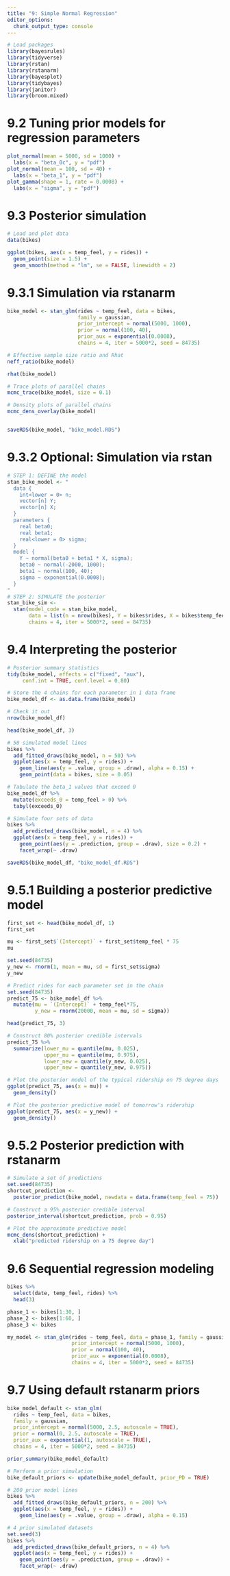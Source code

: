 ```yaml
---
title: "9: Simple Normal Regression"
editor_options: 
  chunk_output_type: console
---
```


```r

# Load packages
library(bayesrules)
library(tidyverse)
library(rstan)
library(rstanarm)
library(bayesplot)
library(tidybayes)
library(janitor)
library(broom.mixed)

```

# 9.2 Tuning prior models for regression parameters

```r

plot_normal(mean = 5000, sd = 1000) + 
  labs(x = "beta_0c", y = "pdf")
plot_normal(mean = 100, sd = 40) + 
  labs(x = "beta_1", y = "pdf")
plot_gamma(shape = 1, rate = 0.0008) + 
  labs(x = "sigma", y = "pdf")

```

# 9.3 Posterior simulation

```r

# Load and plot data
data(bikes)

ggplot(bikes, aes(x = temp_feel, y = rides)) + 
  geom_point(size = 1.5) + 
  geom_smooth(method = "lm", se = FALSE, linewidth = 2)

```

# 9.3.1 Simulation via rstanarm

```r

bike_model <- stan_glm(rides ~ temp_feel, data = bikes,
                       family = gaussian,
                       prior_intercept = normal(5000, 1000),
                       prior = normal(100, 40), 
                       prior_aux = exponential(0.0008),
                       chains = 4, iter = 5000*2, seed = 84735)

# Effective sample size ratio and Rhat
neff_ratio(bike_model)

rhat(bike_model)

# Trace plots of parallel chains
mcmc_trace(bike_model, size = 0.1)

# Density plots of parallel chains
mcmc_dens_overlay(bike_model)


saveRDS(bike_model, "bike_model.RDS")

```

# 9.3.2 Optional: Simulation via rstan

```r

# STEP 1: DEFINE the model
stan_bike_model <- "
  data {
    int<lower = 0> n;
    vector[n] Y;
    vector[n] X;
  }
  parameters {
    real beta0;
    real beta1;
    real<lower = 0> sigma;
  }
  model {
    Y ~ normal(beta0 + beta1 * X, sigma);
    beta0 ~ normal(-2000, 1000);
    beta1 ~ normal(100, 40);
    sigma ~ exponential(0.0008);
  }
"
# STEP 2: SIMULATE the posterior
stan_bike_sim <- 
  stan(model_code = stan_bike_model, 
       data = list(n = nrow(bikes), Y = bikes$rides, X = bikes$temp_feel), 
       chains = 4, iter = 5000*2, seed = 84735)
```

# 9.4 Interpreting the posterior

```r

# Posterior summary statistics
tidy(bike_model, effects = c("fixed", "aux"),
     conf.int = TRUE, conf.level = 0.80)

# Store the 4 chains for each parameter in 1 data frame
bike_model_df <- as.data.frame(bike_model)

# Check it out
nrow(bike_model_df)

head(bike_model_df, 3)

# 50 simulated model lines
bikes %>%
  add_fitted_draws(bike_model, n = 50) %>%
  ggplot(aes(x = temp_feel, y = rides)) +
    geom_line(aes(y = .value, group = .draw), alpha = 0.15) + 
    geom_point(data = bikes, size = 0.05)

# Tabulate the beta_1 values that exceed 0
bike_model_df %>% 
  mutate(exceeds_0 = temp_feel > 0) %>% 
  tabyl(exceeds_0)

# Simulate four sets of data
bikes %>%
  add_predicted_draws(bike_model, n = 4) %>%
  ggplot(aes(x = temp_feel, y = rides)) +
    geom_point(aes(y = .prediction, group = .draw), size = 0.2) + 
    facet_wrap(~ .draw)

saveRDS(bike_model_df, "bike_model_df.RDS")

```

# 9.5.1 Building a posterior predictive model

```r
  
first_set <- head(bike_model_df, 1)
first_set

mu <- first_set$`(Intercept)` + first_set$temp_feel * 75
mu

set.seed(84735)
y_new <- rnorm(1, mean = mu, sd = first_set$sigma)
y_new

# Predict rides for each parameter set in the chain
set.seed(84735)
predict_75 <- bike_model_df %>% 
  mutate(mu = `(Intercept)` + temp_feel*75,
         y_new = rnorm(20000, mean = mu, sd = sigma))

head(predict_75, 3)

```

```r

# Construct 80% posterior credible intervals
predict_75 %>% 
  summarize(lower_mu = quantile(mu, 0.025),
            upper_mu = quantile(mu, 0.975),
            lower_new = quantile(y_new, 0.025),
            upper_new = quantile(y_new, 0.975))

# Plot the posterior model of the typical ridership on 75 degree days
ggplot(predict_75, aes(x = mu)) + 
  geom_density()

# Plot the posterior predictive model of tomorrow's ridership
ggplot(predict_75, aes(x = y_new)) + 
  geom_density()

```

# 9.5.2 Posterior prediction with rstanarm

```r

# Simulate a set of predictions
set.seed(84735)
shortcut_prediction <- 
  posterior_predict(bike_model, newdata = data.frame(temp_feel = 75))

# Construct a 95% posterior credible interval
posterior_interval(shortcut_prediction, prob = 0.95)

# Plot the approximate predictive model
mcmc_dens(shortcut_prediction) + 
  xlab("predicted ridership on a 75 degree day")

```

# 9.6 Sequential regression modeling

```r

bikes %>% 
  select(date, temp_feel, rides) %>% 
  head(3)

phase_1 <- bikes[1:30, ]
phase_2 <- bikes[1:60, ]
phase_3 <- bikes

my_model <- stan_glm(rides ~ temp_feel, data = phase_1, family = gaussian, 
                     prior_intercept = normal(5000, 1000),
                     prior = normal(100, 40), 
                     prior_aux = exponential(0.0008),
                     chains = 4, iter = 5000*2, seed = 84735)

```

# 9.7 Using default rstanarm priors

```r

bike_model_default <- stan_glm(
  rides ~ temp_feel, data = bikes, 
  family = gaussian,
  prior_intercept = normal(5000, 2.5, autoscale = TRUE),
  prior = normal(0, 2.5, autoscale = TRUE), 
  prior_aux = exponential(1, autoscale = TRUE),
  chains = 4, iter = 5000*2, seed = 84735)

prior_summary(bike_model_default)

# Perform a prior simulation 
bike_default_priors <- update(bike_model_default, prior_PD = TRUE)

# 200 prior model lines
bikes %>%
  add_fitted_draws(bike_default_priors, n = 200) %>%
  ggplot(aes(x = temp_feel, y = rides)) +
    geom_line(aes(y = .value, group = .draw), alpha = 0.15)

# 4 prior simulated datasets
set.seed(3)
bikes %>%
  add_predicted_draws(bike_default_priors, n = 4) %>%
  ggplot(aes(x = temp_feel, y = rides)) +
    geom_point(aes(y = .prediction, group = .draw)) + 
    facet_wrap(~ .draw)

```

